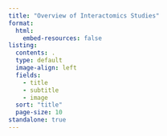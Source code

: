 ```yaml
---
title: "Overview of Interactomics Studies"
format: 
  html:
    embed-resources: false
listing: 
  contents: .
  type: default
  image-align: left
  fields: 
    - title
    - subtitle
    - image
  sort: "title"
  page-size: 10
standalone: true
---
```

